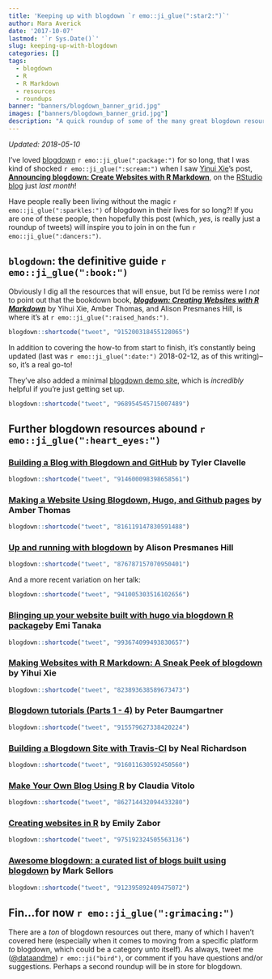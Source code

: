 ```yaml
---
title: 'Keeping up with blogdown `r emo::ji_glue(":star2:")`'
author: Mara Averick
date: '2017-10-07'
lastmod: '`r Sys.Date()`'
slug: keeping-up-with-blogdown
categories: []
tags:
  - blogdown
  - R
  - R Markdown
  - resources
  - roundups
banner: "banners/blogdown_banner_grid.jpg"
images: ["banners/blogdown_banner_grid.jpg"]
description: "A quick roundup of some of the many great blogdown resources out there to get you up and blogging in R Markdown."
---
```


_Updated: 2018-05-10_ 

I've loved [blogdown](https://github.com/rstudio/blogdown) `r emo::ji_glue(":package:")` for so long, that I was kind of shocked `r emo::ji_glue(":scream:")` when I saw [Yinui Xie](https://yihui.name/)'s post, [**Announcing blogdown: Create Websites with R Markdown**](https://blog.rstudio.com/2017/09/11/announcing-blogdown/), on the [RStudio blog](https://blog.rstudio.com/) just _last month_!

Have people really been living without the magic `r emo::ji_glue(":sparkles:")` of blogdown in their lives for so long?! If you are one of these people, then hopefully this post (which, _yes_, is really just a roundup of tweets) will inspire you to join in on the fun `r emo::ji_glue(":dancers:")`.

## `blogdown`: the definitive guide `r emo::ji_glue(":book:")`

Obviously I dig all the resources that will ensue, but I'd be remiss were I _not_ to point out that the bookdown book, [**_blogdown: Creating Websites with R Markdown_**](https://bookdown.org/yihui/blogdown/) by Yihui Xie, Amber Thomas, and Alison Presmanes Hill, is where it's at `r emo::ji_glue(":raised_hands:")`.

```r
blogdown::shortcode("tweet", "915200318455128065")
```

In addition to covering the how-to from start to finish, it's constantly being updated (last was `r emo::ji_glue(":date:")` 2018-02-12, as of this writing)-- so, it's a real go-to!

They've also added a minimal [blogdown demo site](https://blogdown-demo.rbind.io/about/), which is _incredibly_ helpful if you're just getting set up.

```r
blogdown::shortcode("tweet", "968954545715007489")
```

## Further blogdown resources abound `r emo::ji_glue(":heart_eyes:")`

### [Building a Blog with Blogdown and GitHub](https://tclavelle.github.io/blog/blogdown_github/) by Tyler Clavelle

```r
blogdown::shortcode("tweet", "914600098398658561")
```


### [Making a Website Using Blogdown, Hugo, and Github pages](https://proquestionasker.github.io/blog/2016/12/19/creatingsite/) by Amber Thomas

```r
blogdown::shortcode("tweet", "816119147830591488")
```


### [Up and running with blogdown](https://apreshill.rbind.io/post/up-and-running-with-blogdown/) by Alison Presmanes Hill

```r
blogdown::shortcode("tweet", "876787157070950401")
```

And a more recent variation on her talk:

```r
blogdown::shortcode("tweet", "941005303516102656")
```

### [Blinging up your website built with hugo via blogdown R package](https://emitanaka.github.io/post/blogdowntutorial/)by Emi Tanaka

```r
blogdown::shortcode("tweet", "993674099493830657")
```

### [Making Websites with R Markdown: A Sneak Peek of blogdown](https://slides.yihui.name/2017-rstudio-conf-blogdown-Yihui-Xie.html#1) by Yihui Xie

```r
blogdown::shortcode("tweet", "823893638589673473")
```


### [Blogdown tutorials (Parts 1 - 4)](http://notes.peter-baumgartner.net/tutorial/) by Peter Baumgartner

```r
blogdown::shortcode("tweet", "915579627338420224")
```


### [Building a Blogdown Site with Travis-CI](http://enpiar.com/2017/06/01/building-a-blogdown-site-with-travis-ci/) by Neal Richardson

```r
blogdown::shortcode("tweet", "916011630592450560")
```

### [Make Your Own Blog Using R](https://github.com/rladies/meetup-presentations_london/tree/master/2017-04-26_Make_your_own_blog) by Claudia Vitolo

```r
blogdown::shortcode("tweet", "862714432094433280")
```

### [Creating websites in R](http://www.emilyzabor.com/tutorials/rmarkdown_websites_tutorial.html) by Emily Zabor

```r
blogdown::shortcode("tweet", "975192324505563136")
```

### [Awesome blogdown: a curated list of blogs built using blogdown](https://github.com/sellorm/awesome-blogdown) by Mark Sellors

```r
blogdown::shortcode("tweet", "912395892409475072")
```

## Fin...for now `r emo::ji_glue(":grimacing:")`

There are a _ton_ of blogdown resources out there, many of which I haven't covered here (especially when it comes to moving from a specific platform _to_ blogdown, which could be a category unto itself). As always, tweet me ([\@dataandme](https://twitter.com/dataandme)) `r emo::ji("bird")`, or comment if you have questions and/or suggestions. Perhaps a second roundup will be in store for blogdown.

